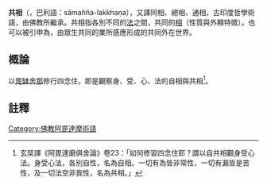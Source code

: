 {{佛教}}
'''共相'''（{{lang-sa|{{IAST|sāmānya-lakṣana}}}}，巴利語：sāmañña-lakkhaṇa），又譯同相、總相、通相，古印度哲學術語，由佛教所繼承。共相指各別不同的[[法_(佛教)|法]]之間，共同的[[相_(佛教)|相]]（性質與外顯特徵）。也可以被引申為，由眾生共同的業所感應形成的共同外在世界。

==概論==

以[[毘缽舍那|毘缽舍那]]修行四念住，即是觀察身、受、心、法的自相與共相<ref>玄奘譯《阿毘達磨俱舍論》卷23：「如何修習四念住耶？謂以自共相觀身受心法。身受心法，各別自性，名為自相。一切有為皆非常性，一切有漏皆是苦性，及一切法空非我性，名為共相。」</ref>。

==註釋==
{{reflist}}

[[Category:佛教阿毘達摩術語|Category:佛教阿毘達摩術語]]